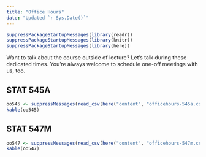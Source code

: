 ```yaml
---
title: "Office Hours"
date: "Updated `r Sys.Date()`"
---
```


```r
suppressPackageStartupMessages(library(readr))
suppressPackageStartupMessages(library(knitr))
suppressPackageStartupMessages(library(here))
```

Want to talk about the course outside of lecture? Let's talk during these dedicated times. You're always welcome to schedule one-off meetings with us, too.

## STAT 545A

```r
oo545 <- suppressMessages(read_csv(here("content", "officehours-545a.csv")))
kable(oo545)
```

## STAT 547M

```r
oo547 <- suppressMessages(read_csv(here("content", "officehours-547m.csv")))
kable(oo547)
```